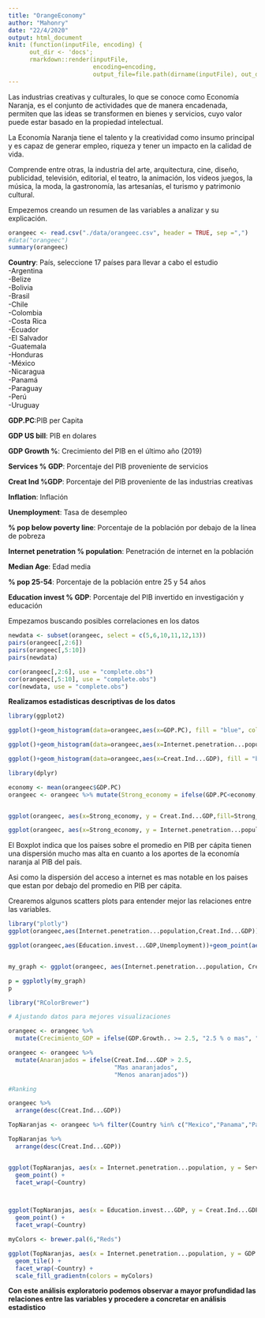 ```yaml
---
title: "OrangeEconomy"
author: "Mahonry"
date: "22/4/2020"
output: html_document
knit: (function(inputFile, encoding) { 
      out_dir <- 'docs';
      rmarkdown::render(inputFile,
                        encoding=encoding, 
                        output_file=file.path(dirname(inputFile), out_dir, 'index.html')) })
---
```

Las industrias creativas y culturales, lo que se conoce como Economía Naranja, es el conjunto de actividades que de manera encadenada, permiten que las ideas se transformen en bienes y servicios, cuyo valor puede estar basado en la propiedad intelectual. 

La Economía Naranja tiene el talento y la creatividad como insumo principal y es capaz de generar empleo, riqueza y tener un impacto en la calidad de vida. 

Comprende entre otras, la industria del arte, arquitectura, cine, diseño, publicidad, televisión, editorial, el teatro, la animación, los videos juegos, la música, la moda, la gastronomía, las artesanías, el turismo y patrimonio cultural.

Empezemos creando un resumen de las variables a analizar y su explicación.
```r
orangeec <- read.csv("./data/orangeec.csv", header = TRUE, sep =",")
#data("orangeec")
summary(orangeec)
```
**Country**: País, seleccione  17 países para llevar a cabo el estudio  
	-Argentina  
	-Belize  
	-Bolivia  
	-Brasil  
	-Chile  
	-Colombia   
	-Costa Rica  
	-Ecuador  
	-El Salvador  
	-Guatemala  
	-Honduras  
	-México  
	-Nicaragua  
	-Panamá  
	-Paraguay  
	-Perú  
	-Uruguay   	

**GDP.PC**:PIB per Capita  

**GDP US bill**: PIB en dolares  

**GDP Growth %**: Crecimiento del PIB en el último año (2019)  

**Services % GDP**: Porcentaje del PIB proveniente de servicios  

**Creat Ind %GDP**: Porcentaje del PIB proveniente de las industrias creativas  

**Inflation**: Inflación  

**Unemployment**: Tasa de desempleo  

**% pop below poverty line**: Porcentaje de la población por debajo de la línea de pobreza  

**Internet penetration % population**: Penetración de internet en la población  

**Median Age**: Edad media  

**% pop 25-54**: Porcentaje de la población entre 25 y 54 años  

**Education invest % GDP**: Porcentaje del PIB invertido en investigación y educación  

Empezamos buscando posibles correlaciones en los datos
```r
newdata <- subset(orangeec, select = c(5,6,10,11,12,13))
pairs(orangeec[,2:6])
pairs(orangeec[,5:10])
pairs(newdata)
```
```r
cor(orangeec[,2:6], use = "complete.obs")
cor(orangeec[,5:10], use = "complete.obs")
cor(newdata, use = "complete.obs")
```

**Realizamos estadisticas descriptivas de los datos**
```r
library(ggplot2)
```

```r
ggplot()+geom_histogram(data=orangeec,aes(x=GDP.PC), fill = "blue", color="red", binwidth = 2000) + labs(x = "PIB per capita", y = "Cantidad de paises", title = "PIB per capita paises LATAM") + theme(panel.background = element_blank(), panel.grid.major =  element_blank(), panel.grid.minor = element_blank())

ggplot()+geom_histogram(data=orangeec,aes(x=Internet.penetration...population), fill = "blue", color ="yellow", binwidth = 5) +  labs(x = "Penetración internet (%) población", y = "Cantidad de paises", title = "Penetración internet en países LATAM") + theme(panel.background = element_blank(), panel.grid.major =  element_blank(), panel.grid.minor = element_blank())

ggplot()+geom_histogram(data=orangeec,aes(x=Creat.Ind...GDP), fill = "blue", color="red", binwidth = 1) +  labs(x = "Aporte economia naranja al PIB (%)", y = "Cantidad de paises", title = "Contribucion Economia Naraja en LATAM") + theme(panel.background = element_blank(), panel.grid.major =  element_blank(), panel.grid.minor = element_blank())

```
```r
library(dplyr)
```
```r
economy <- mean(orangeec$GDP.PC)
orangeec <- orangeec %>% mutate(Strong_economy = ifelse(GDP.PC<economy,"Por debajo promedio PIB per capita","Sobre promedio PIB per capita"))


ggplot(orangeec, aes(x=Strong_economy, y = Creat.Ind...GDP,fill=Strong_economy)) + geom_boxplot(alpha = 0.4) + labs(x="Tipo de pais", y="Aporte economia naranja al PIB", title =  "Aporte economia naranja en PIB paises LATAM con alto y bajo PIB per capita") + theme(panel.background = element_blank(), panel.grid.major =  element_blank(), panel.grid.minor = element_blank())

ggplot(orangeec, aes(x=Strong_economy, y = Internet.penetration...population,fill=Strong_economy)) + geom_boxplot(alpha = 0.4) + labs(x="Tipo de pais", y="Penetracion de Internet (%)", title = "Penetracion de internet en paises LATAM con alto y bajo PIB per capita") + theme(panel.background = element_blank(), panel.grid.major =  element_blank(), panel.grid.minor = element_blank())

```


El Boxplot indica que los paises sobre el promedio en PIB per cápita tienen una dispersión mucho mas alta en cuanto a los aportes de la economía naranja al PIB del país.

Asi como la dispersión del acceso a internet es mas notable en los paises que estan por debajo del promedio en PIB per cápita.


Crearemos algunos scatters plots para entender mejor las relaciones entre las variables.


```r
library("plotly")
ggplot(orangeec,aes(Internet.penetration...population,Creat.Ind...GDP))+geom_point(aes(color = factor(Strong_economy), size = GDP.Growth..)) + labs(x="Penetracion de internet", y = "Aporte Orange Economy al PIB ", title = "Internet y aporte orange economy según economia crecimiento PIB")

ggplot(orangeec,aes(Education.invest...GDP,Unemployment))+geom_point(aes(color = factor(Strong_economy), size = X..pop.below.poverty.line)) + labs(x="Inversion en educacion (%) PIB", y = "Desempleo", title = "Inversion en educacion y desempleo según linea de pobreza y crecimiento PIB")


my_graph <- ggplot(orangeec, aes(Internet.penetration...population, Creat.Ind...GDP, label = row.names(orangeec))) +  geom_point() + labs(x = "Penetracion Internet", y = "Aporte economia naranja", title = "Penetracion Internet y aporte economia naranja")

p = ggplotly(my_graph)
p

```

```r
library("RColorBrewer")

# Ajustando datos para mejores visualizaciones

orangeec <- orangeec %>% 
  mutate(Crecimiento_GDP = ifelse(GDP.Growth.. >= 2.5, "2.5 % o mas", "menos de 2.5 %"))

orangeec <- orangeec %>% 
  mutate(Anaranjados = ifelse(Creat.Ind...GDP > 2.5,
                              "Mas anaranjados",
                              "Menos anaranjados"))

#Ranking

orangeec %>% 
  arrange(desc(Creat.Ind...GDP))

TopNaranjas <- orangeec %>% filter(Country %in% c("Mexico","Panama","Paraguay","Argentina","Colombia","Brazil"))

TopNaranjas %>%
  arrange(desc(Creat.Ind...GDP))


ggplot(TopNaranjas, aes(x = Internet.penetration...population, y = Services...GDP, size = GDP.PC))+
  geom_point() +
  facet_wrap(~Country)



ggplot(TopNaranjas, aes(x = Education.invest...GDP, y = Creat.Ind...GDP, size = Unemployment))+
  geom_point() +
  facet_wrap(~Country)

myColors <- brewer.pal(6,"Reds")

ggplot(TopNaranjas, aes(x = Internet.penetration...population, y = GDP.PC, fill = Creat.Ind...GDP))+
  geom_tile() +
  facet_wrap(~Country) +
  scale_fill_gradientn(colors = myColors)

```



**Con este análisis exploratorio podemos observar a mayor profundidad las relaciones entre las variables y procedere a concretar en análisis estadistico**











